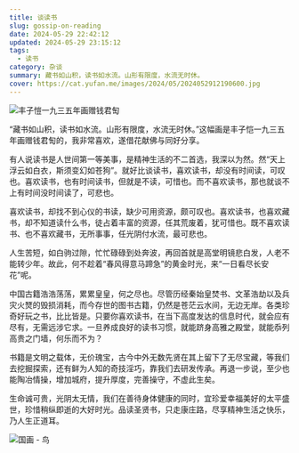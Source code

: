 ```yaml
---
title: 谈读书
slug: gossip-on-reading
date: 2024-05-29 22:42:12
updated: 2024-05-29 23:15:12
tags:
  - 读书
category: 杂谈
summary: 藏书如山积，读书如水流。山形有限度，水流无时休。
cover: https://cat.yufan.me/images/2024/05/2024052912190600.jpg
---
```


![丰子愷一九三五年画赠钱君匋](https://cat.yufan.me/images/2024/05/2024052911583500.jpg)

<MusicPlayer netease={2611597012} />

“藏书如山积，读书如水流。山形有限度，水流无时休。”这幅画是丰子恺一九三五年画赠钱君匋的，我非常喜欢，遂借花献佛与同好分享。

有人说读书是人世间第一等美事，是精神生活的不二首选，我深以为然。然“天上浮云如白衣，斯须变幻如苍狗”。就好比谈读书，喜欢读书，却没有时间读，可叹也。喜欢读书，也有时间读书，但就是不读，可惜也。而不喜欢读书，那也就谈不上有时间没时间读了，可悲也。

喜欢读书，却找不到心仪的书读，缺少可用资源，颇可叹也。喜欢读书，也喜欢藏书，却不知道读什么书，徒占着丰富的资源，任其荒废着，犹可惜也。既不喜欢读书、也不喜欢藏书，无所事事，任光阴付水流，最可悲也。

人生苦短，如白驹过隙，忙忙碌碌到处奔波，再回首就是高堂明镜悲白发，人老不能转少年。故此，何不趁着“春风得意马蹄急”的黄金时光，来“一日看尽长安花”呢。

中国古籍浩浩荡荡，累累皇皇，何之尽也。尽管历经秦始皇焚书、文革浩劫以及兵灾火燹的毁损消耗，而今存世的图书古籍，仍然是苍茫云水间，无边无岸。各类珍奇好玩之书，比比皆是。只要你喜欢读书，在当下高度发达的信息时代，就会应有尽有，无需远涉它求。一旦养成良好的读书习惯，就能跻身高雅之殿堂，就能忝列高贵之门墙，何乐而不为？

书籍是文明之载体，无价瑰宝，古今中外无数先贤在其上留下了无尽宝藏，等我们去挖掘探索，还有鲜为人知的奇技淫巧，靠我们去研发传承。再退一步说，至少也能陶冶情操，增加城府，提升厚度，完善操守，不虚此生矣。

生命诚可贵，光阴太无情，我们在善待身体健康的同时，宜珍爱幸福美好的太平盛世，珍惜稍纵即逝的大好时光。品读圣贤书，只走康庄路，尽享精神生活之快乐，乃人生正道耳。

![国画 - 鸟](https://cat.yufan.me/images/2024/05/2024052912154100.jpg)
